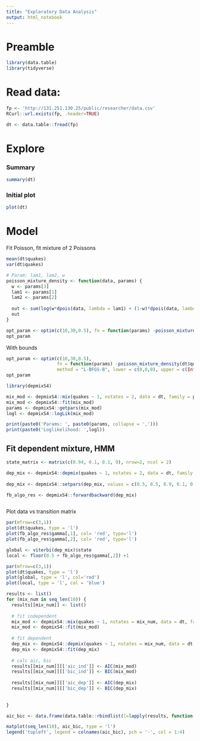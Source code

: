 ```yaml
---
title: "Exploratory Data Analysis"
output: html_notebook
---
```


\url{http://131.251.130.25/public/researcher/data.csv} 


# Preamble
```r
library(data.table)
library(tidyverse)

```
# Read data:
```r
fp <- 'http://131.251.130.25/public/researcher/data.csv'
RCurl::url.exists(fp, .header=TRUE)

```
```r
dt <- data.table::fread(fp)
```

# Explore

### Summary
```r

summary(dt)

```

### Initial plot

```r

plot(dt)


```

# Model
Fit Poisson, fit mixture of 2 Poissons
```r

mean(dt$quakes)
var(dt$quakes)

```

```r
# Param: lam1, lam2, w
poisson_mixture_density <- function(data, params) {
  w <- params[3]
  lam1 <- params[1]
  lam2 <- params[2]
  
  out <- sum(log(w*dpois(data, lambda = lam1) + (1-w)*dpois(data, lambda = lam2)))
  out
}

opt_param <- optim(c(10,30,0.5), fn = function(params) -poisson_mixture_density(dt$quakes, params))
opt_param

```

With bounds
```r
opt_param <- optim(c(10,30,0.5), 
                   fn = function(params) -poisson_mixture_density(dt$quakes, params),
                   method = "L-BFGS-B", lower = c(0,0,0), upper = c(Inf, Inf, 1))
opt_param


```

```r
library(depmixS4)

mix_mod <- depmixS4::mix(quakes ~ 1, nstates = 2, data = dt, family = poisson())
mix_mod <- depmixS4::fit(mix_mod)
params <- depmixS4::getpars(mix_mod)
logl <- depmixS4::logLik(mix_mod)

print(paste0('Params: ', paste0(params, collapse = ',')))
print(paste0('Loglikelihood: ',logl))

```


## Fit dependent mixture, HMM
```r
state_matrix <- matrix(c(0.94, 0.1, 0.1, 9), nrow=2, ncol = 2)

dep_mix <- depmixS4::depmix(quakes ~ 1, nstates = 2, data = dt, family = poisson())
  
dep_mix <- depmixS4::setpars(dep_mix, values = c(0.5, 0.5, 0.9, 0.1, 0.1, 0.9, log(15), log(25)))

fb_algo_res <- depmixS4::forwardbackward(dep_mix)



```





Plot data vs transition matrix

```r
par(mfrow=c(3,1))
plot(dt$quakes, type = 'l')
plot(fb_algo_res$gamma[,1], col= 'red', type='l')
plot(fb_algo_res$gamma[,2], col= 'red', type='l')
```

```r

global <- viterbi(dep_mix)$state
local <- floor(0.5 + fb_algo_res$gamma[,2]) +1

par(mfrow=c(3,1))
plot(dt$quakes, type = 'l')
plot(global, type = 'l', col='red')
plot(local, type = 'l', col = 'blue')
```


```r
results <- list()
for (mix_num in seq_len(10)) {
  results[[mix_num]] <- list()
  
  # fit independent
  mix_mod <- depmixS4::mix(quakes ~ 1, nstates = mix_num, data = dt, family = poisson())
  mix_mod <- depmixS4::fit(mix_mod)
  
  # fit dependent 
  dep_mix <- depmixS4::depmix(quakes ~ 1, nstates = mix_num, data = dt, family = poisson())
  dep_mix <- depmixS4::fit(dep_mix)
  
  # calc aic, bic
  results[[mix_num]][['aic_ind']] <- AIC(mix_mod)
  results[[mix_num]][['bic_ind']] <- BIC(mix_mod)
    
  results[[mix_num]][['aic_dep']] <- AIC(dep_mix)
  results[[mix_num]][['bic_dep']] <- BIC(dep_mix)
  
  
}

```

```r


aic_bic <- data.frame(data.table::rbindlist(l=lapply(results, function(x) data.frame(x))))

matplot(seq_len(10), aic_bic, type = 'l')
legend('topleft', legend = colnames(aic_bic), pch = '-', col = 1:4)
```








